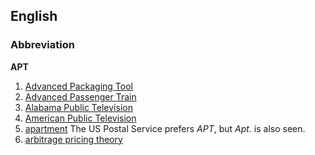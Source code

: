 ==English==

===Abbreviation===
'''APT'''

# [[Advanced Packaging Tool]]
# [[Advanced Passenger Train]]
# [[Alabama Public Television]]
# [[American Public Television]]
# [[apartment]]  The US Postal Service prefers ''APT'', but ''Apt.'' is also seen.
# [[arbitrage pricing theory]]